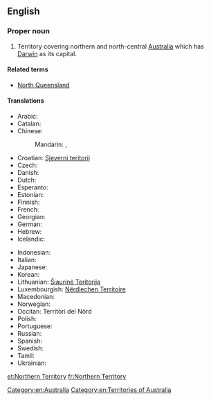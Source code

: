{{wikipedia}}
==English==

===Proper noun===
{{en-proper noun|head=[[northern|Northern]] [[territory|Territory]]}}

# Territory covering northern and north-central [[Australia]] which has [[Darwin]] as its capital.

====Related terms====
* [[North Queensland]]

====Translations====
{{trans-top|Territory in northern Australia}}
* Arabic: {{t-|ar|مقاطعة شمالية|f|tr=muqāṭaʿa šamālíyya}}
* Catalan: {{t-|ca|Territori del Nord}}
* Chinese:
*: Mandarin: {{t|cmn|北領地|sc=Hani}},  {{t|cmn|北领地|tr=Běi Lǐngdì|sc=Hani}}
* Croatian: [[Sjeverni teritorij]]
* Czech: {{t-|cs|Severní teritorium|n}}
* Danish: {{t-|da|Northern Territory}}
* Dutch: {{t+|nl|Noordelijk Territorium}}
* Esperanto: {{t-|eo|Norda Teritorio}}
* Estonian: {{t-|et|Põhjaterritoorium}}
* Finnish: {{t-|fi|Pohjoisterritorio}}
* French: {{t-|fr|Territoire-du-Nord|m}}
* Georgian: {{t|ka|ჩრდილოეთი ტერიტორია|tr=črdiloet'i teritoria}}
* German: {{t-|de|Northern Territory|n}}
* Hebrew: {{t-|he|הטריטוריה הצפונית}}
* Icelandic: {{t-|is|Norður-svæðið}}
{{trans-mid}}
* Indonesian: {{t|id|Teritorial Utara}}
* Italian: {{t-|it|Territorio del Nord}}
* Japanese: {{t-|ja|ノーザンテリトリー|tr=Nōzan-Teritorī}}
* Korean: {{t-|ko|노던 준주|sc=Hang}}
* Lithuanian: [[Šiaurinė Teritorija]]
* Luxembourgish: [[Nërdlechen Territoire]]
* Macedonian: {{t-|mk|Северна Територија|f|tr=Séverna Teritórija}}
* Norwegian: {{t-|no|Nordterritoriet}}
* Occitan: Territòri del Nòrd
* Polish: {{t-|pl|Terytorium Północne}}
* Portuguese: {{t-|pt|Território do Norte|m}}
* Russian: {{t-|ru|Северная территория|f|tr=Sévernaja territórija}}
* Spanish: {{t-|es|Territorio del Norte|m}}
* Swedish: {{t-|sv|Northern Territory}}
* Tamil: {{t|ta|வட ஆஸ்திரேலியா}}
* Ukrainian: {{t|uk|Північна територія|f|tr=Pivníčna terytórija}}
{{trans-bottom}}

[[Category:en:Australia]]
[[Category:en:Territories of Australia]]

[[et:Northern Territory]]
[[fr:Northern Territory]]